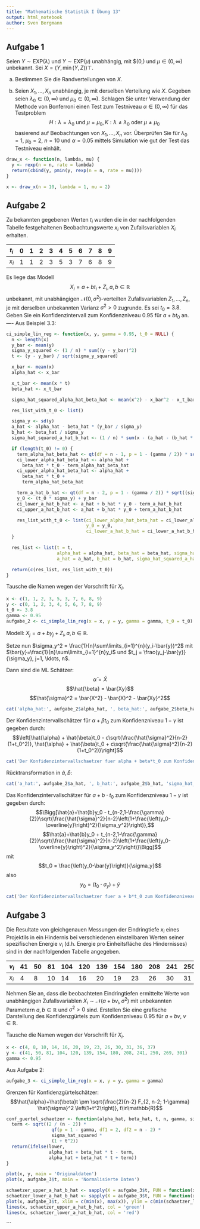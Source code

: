 ```yaml
---
title: "Mathematische Statistik I Übung 13"
output: html_notebook
author: Sven Bergmann
---
```


## Aufgabe 1
Seien $Y \sim \text{EXP}(\lambda)$ und $Y \sim \text{EXP}(\mu)$ unabhängig, mit $\lambda\in(0,\infty) und $\mu\in(0,\infty)$ unbekannt. Sei $X = (Y, \min(Y,Z))\top$.

a) Bestimmen Sie die Randverteilungen von $X$.

b) Seien $X_1, \ldots, X_n$ unabhängig, je mit derselben Verteilung wie $X$. Gegeben seien $\lambda_0\in(0,\infty)$ und $\mu_0\in(0,\infty)$. Schlagen Sie unter Verwendung der Methode von Bonferroni einen Test zum Testniveau $\alpha\in(0,\infty)$ für das Testproblem
$$H:\lambda = \lambda_0 \text{ und } \mu = \mu_0, K: \lambda\neq\lambda_0 \text{ oder } \mu\neq\mu_0$$
basierend auf Beobachtungen von $X_1, \ldots, X_n$ vor. Überprüfen Sie für $\lambda_0=1$, $\mu_0=2$, $n = 10$ und $\alpha = 0.05$ mittels Simulation wie gut der Test das Testniveau einhält.
```r
draw_x <- function(n, lambda, mu) {
  y <- rexp(n = n, rate = lambda)
  return(cbind(y, pmin(y, rexp(n = n, rate = mu))))
}
```
```r
x <- draw_x(n = 10, lambda = 1, mu = 2)
```
## Aufgabe 2

Zu bekannten gegebenen Werten $t_i$ wurden die in der nachfolgenden Tabelle festgehaltenen Beobachtungswerte $x_i$ von Zufallsvariablen $X_i$ erhalten.

| $t_i$ | 0 | 1 | 2 | 3 | 4 | 5 | 6 | 7 | 8 | 9 |
|-------|---|---|---|---|---|---|---|---|---|---|
| $x_i$ | 1 | 1 | 2 | 3 | 5 | 3 | 7 | 6 | 8 | 9 |

Es liege das Modell
$$X_i = a + bt_i + Z_i, a, b \in\mathbb{R}$$
unbekannt,
mit unabhängigen $\mathcal{N}(0, \sigma^2)$-verteilten Zufallsvariablen $Z_1, \ldots, Z_n$,
je mit derselben unbekannten Varianz $\sigma^2 > 0$ zugrunde.
Es sei $t_0 = 3.8$.
Geben Sie ein Konfidenzintervall zum Konfidenzniveau $0.95$ für $a + bt_0$ an.
----
Aus Beispiel 3.3:

```r
ci_simple_lin_reg <- function(x, y, gamma = 0.95, t_0 = NULL) {
  n <- length(x)
  y_bar <- mean(y)
  sigma_y_squared <- (1 / n) * sum((y - y_bar)^2)
  t <- (y - y_bar) / sqrt(sigma_y_squared)

  x_bar <- mean(x)
  alpha_hat <- x_bar

  x_t_bar <- mean(x * t)
  beta_hat <- x_t_bar

  sigma_hat_squared_alpha_hat_beta_hat <- mean(x^2) - x_bar^2 - x_t_bar^2

  res_list_with_t_0 <- list()

  sigma_y <- sd(y)
  a_hat <- alpha_hat - beta_hat * (y_bar / sigma_y)
  b_hat <- beta_hat / sigma_y
  sigma_hat_squared_a_hat_b_hat <- (1 / n) * sum(x - (a_hat - (b_hat * y)))^2

  if (length(t_0) != 0) {
    term_alpha_hat_beta_hat <- qt(df = n - 1, p = 1 - (gamma / 2)) * sqrt((sigma_hat_squared_alpha_hat_beta_hat / (n - 2)) * (1 + t_0^2))
    ci_lower_alpha_hat_beta_hat <- alpha_hat +
      beta_hat * t_0 - term_alpha_hat_beta_hat
    ci_upper_alpha_hat_beta_hat <- alpha_hat +
      beta_hat * t_0 +
      term_alpha_hat_beta_hat

    term_a_hat_b_hat <- qt(df = n - 2, p = 1 - (gamma / 2)) * sqrt((sigma_hat_squared_a_hat_b_hat / (n - 2)) * (1 + t_0^2))
    y_0 <- (t_0 * sigma_y) + y_bar
    ci_lower_a_hat_b_hat <- a_hat + b_hat * y_0 - term_a_hat_b_hat
    ci_upper_a_hat_b_hat <- a_hat + b_hat * y_0 + term_a_hat_b_hat

    res_list_with_t_0 <- list(ci_lower_alpha_hat_beta_hat = ci_lower_alpha_hat_beta_hat, ci_upper_alpha_hat_beta_hat = ci_upper_alpha_hat_beta_hat,
                              y_0 = y_0,
                              ci_lower_a_hat_b_hat = ci_lower_a_hat_b_hat, ci_upper_a_hat_b_hat = ci_upper_a_hat_b_hat)
  }

  res_list <- list(t = t,
                   alpha_hat = alpha_hat, beta_hat = beta_hat, sigma_hat_squared_alpha_hat_beta_hat = sigma_hat_squared_alpha_hat_beta_hat,
                   a_hat = a_hat, b_hat = b_hat, sigma_hat_squared_a_hat_b_hat = sigma_hat_squared_a_hat_b_hat)

  return(c(res_list, res_list_with_t_0))
}
```
Tausche die Namen wegen der Vorschrift für $X_i$.
```r
x <- c(1, 1, 2, 3, 5, 3, 7, 6, 8, 9)
y <- c(0, 1, 2, 3, 4, 5, 6, 7, 8, 9)
t_0 <- 3.8
gamma <- 0.95
aufgabe_2 <- ci_simple_lin_reg(x = x, y = y, gamma = gamma, t_0 = t_0)
```
Modell: $X_j = a + by_j + Z_i, a, b \in\mathbb{R}$.

Setze nun
$\sigma_y^2 = \frac{1}{n}\sum\limits_{i=1}^{n}(y_i-\bar{y})^2$
mit
$\bar{y}=\frac{1}{n}\sum\limits_{i=1}^{n}y_i$
und
$t_j = \frac{y_j-\bar{y}}{\sigma_y}, j=1, \ldots, n$.

Dann sind die ML Schätzer:
$$\hat{\alpha} = \bar{X}$$
$$\hat{\beta} = \bar{Xy}$$
$$\hat{\sigma}^2 = \bar{X^2} - \bar{X}^2 - \bar{Xy}^2$$
```r
cat('alpha_hat:', aufgabe_2$alpha_hat, ', beta_hat:', aufgabe_2$beta_hat, ', sigma_hat_squared_alpha_hat_beta_hat:', aufgabe_2$sigma_hat_squared_alpha_hat_beta_hat)
```
Der Konfidenzintervallschätzer für $\alpha + \beta t_0$ zum Konfidenzniveau $1-\gamma$ ist gegeben durch:
$$\left[\hat{\alpha} + \hat{\beta}t_0 - c\sqrt{\frac{\hat{\sigma}^2}{n-2}(1+t_0^2)},
\hat{\alpha} + \hat{\beta}t_0 + c\sqrt{\frac{\hat{\sigma}^2}{n-2}(1+t_0^2)}\right]$$
```r
cat('Der Konfidenzintervallschaetzer fuer alpha + beta*t_0 zum Konfidenzniveau 1-gamma:', 1 - gamma, 'ist: [', aufgabe_2$ci_lower_alpha_hat_beta_hat, ',', aufgabe_2$ci_upper_alpha_hat_beta_hat, '], mit einer Breite von', aufgabe_2$ci_upper_alpha_hat_beta_hat - aufgabe_2$ci_lower_alpha_hat_beta_hat)

```
Rücktransformation in $\hat{a}, \hat{b}$:
```r
cat('a_hat:', aufgabe_2$a_hat, ', b_hat:', aufgabe_2$b_hat, 'sigma_hat_squared_a_hat_b_hat:', aufgabe_2$sigma_hat_squared_a_hat_b_hat)
```
Das Konfidenzintervallschätzer für $a + b\cdot t_0$ zum Konfidenzniveau $1-\gamma$ ist gegeben durch:
$$\Bigg[\hat{a}+\hat{b}y_0 - t_{n-2,1-\frac{\gamma}{2}}\sqrt{\frac{\hat{\sigma}^2}{n-2}\left(1+\frac{\left(y_0-\overline{y}\right)^2}{\sigma_y^2}\right)},$$
$$\hat{a}+\hat{b}y_0 + t_{n-2,1-\frac{\gamma}{2}}\sqrt{\frac{\hat{\sigma}^2}{n-2}\left(1+\frac{\left(y_0-\overline{y}\right)^2}{\sigma_y^2}\right)}\Bigg]$$
mit
$$t_0 = \frac{\left(y_0-\bar{y}\right)}{\sigma_y}$$
also
$$y_0 = (t_0\cdot\sigma_y)+\bar{y}$$
```r
cat('Der Konfidenzintervallschaetzer fuer a + b*t_0 zum Konfidenzniveau 1-gamma:', 1 - gamma, 'ist: [', aufgabe_2$ci_lower_a_hat_b_hat, ',', aufgabe_2$ci_upper_a_hat_b_hat, '], mit einer Breite von', aufgabe_2$ci_upper_a_hat_b_hat - aufgabe_2$ci_lower_a_hat_b_hat)
```
## Aufgabe 3

Die Resultate von gleichgenauen Messungen der Eindringtiefe $x_i$ eines Projektils in ein Hindernis bei verschiedenen einstellbaren Werten seiner spezifischen Energie $v_i$ (d.h. Energie pro Einheitsfläche des Hindernisses) sind in der nachfolgenden Tabelle angegeben.

| $v_i$ | 41 | 50 | 81 | 104 | 120 | 139 | 154 | 180 | 208 | 241 | 250 | 269 | 301 |
|-------|----|----|----|-----|-----|-----|-----|-----|-----|-----|-----|-----|-----|
| $x_i$ | 4  | 8  | 10 | 14  | 16  | 20  | 19  | 23  | 26  | 30  | 31  | 36  | 37  |

Nehmen Sie an, dass die beobachteten Eindringtiefen ermittelte Werte von unabhängigen Zufallsvariablen $X_i \sim \mathcal{N}(a + bv_i, \sigma^2)$ mit unbekannten Parametern $a, b \in\mathbb{R}$ und $\sigma^2 > 0$ sind.
Erstellen Sie eine grafische Darstellung des Konfidenzgürtels zum Konfidenzniveau 0.95 für $a + bv$, $v \in\mathbb{R}$.

Tausche die Namen wegen der Vorschrift für $X_i$.
```r
x <- c(4, 8, 10, 14, 16, 20, 19, 23, 26, 30, 31, 36, 37)
y <- c(41, 50, 81, 104, 120, 139, 154, 180, 208, 241, 250, 269, 301)
gamma <- 0.95
```
Aus Aufgabe 2:

```r
aufgabe_3 <- ci_simple_lin_reg(x = x, y = y, gamma = gamma)
```
Grenzen für Konfidenzgürtelschätzer:
$$\hat{\alpha}+\hat{\beta}t \pm \sqrt{\frac{2}{n-2} F_{2, n-2; 1-\gamma} \hat{\sigma}^2 \left(1+t^2\right)}, t\in\mathbb{R}$$
```r
conf_guertel_schaetzer <- function(alpha_hat, beta_hat, t, n, gamma, sigma_hat_squared, lower) {
  term <- sqrt((2 / (n - 2)) *
                 qf(p = 1 - gamma, df1 = 2, df2 = n - 2) *
                 sigma_hat_squared *
                 (1 + t^2))
  return(ifelse(lower,
                alpha_hat + beta_hat * t - term,
                alpha_hat + beta_hat * t + term))
}
```
```r
plot(x, y, main = 'Originaldaten')
plot(x, aufgabe_3$t, main = 'Normalisierte Daten')
```
```r
schaetzer_upper_a_hat_b_hat <- sapply(X = aufgabe_3$t, FUN = function(x) conf_guertel_schaetzer(alpha_hat = aufgabe_3$a_hat, beta_hat = aufgabe_3$b_hat, t = x, n = length(aufgabe_3$t), gamma = gamma, sigma_hat_squared = aufgabe_3$sigma_hat_squared_a_hat_b_hat, lower = FALSE))
schaetzer_lower_a_hat_b_hat <- sapply(X = aufgabe_3$t, FUN = function(x) conf_guertel_schaetzer(alpha_hat = aufgabe_3$a_hat, beta_hat = aufgabe_3$b_hat, t = x, n = length(aufgabe_3$t), gamma = gamma, sigma_hat_squared = aufgabe_3$sigma_hat_squared_a_hat_b_hat, lower = TRUE))
plot(x, aufgabe_3$t, xlim = c(min(x), max(x)), ylim = c(min(schaetzer_lower_a_hat_b_hat), max(schaetzer_upper_a_hat_b_hat)))
lines(x, schaetzer_upper_a_hat_b_hat, col = 'green')
lines(x, schaetzer_lower_a_hat_b_hat, col = 'red')
```
```

